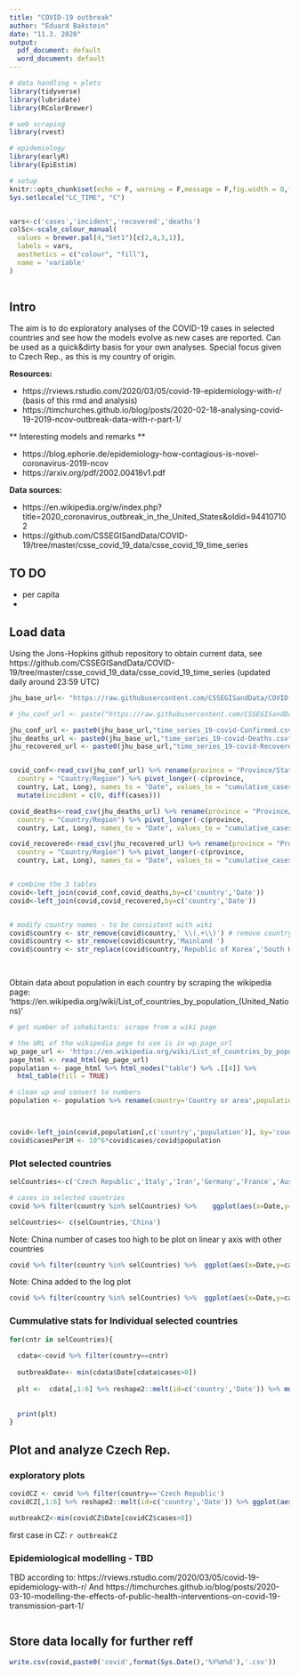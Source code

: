---
title: "COVID-19 outbreak"
author: "Eduard Bakstein"
date: "11.3. 2020"
output:
  pdf_document: default
  word_document: default
---

```{r settings-packages, echo=F,warning=F,message=F}

# data handling + plots
library(tidyverse)
library(lubridate)
library(RColorBrewer) 

# web scraping
library(rvest)

# epidemiology
library(earlyR)
library(EpiEstim)

# setup
knitr::opts_chunk$set(echo = F, warning = F,message = F,fig.width = 8,fig.height=5,cache=FALSE,dev="pdf")
Sys.setlocale("LC_TIME", "C")


vars<-c('cases','incident','recovered','deaths')
colSc<-scale_colour_manual(
  values = brewer.pal(4,"Set1")[c(2,4,3,1)],
  labels = vars,
  aesthetics = c("colour", "fill"),
  name = 'variable'
)
 


```


## Intro

The aim is to do exploratory analyses of the COVID-19 cases in selected countries and see how the models evolve as new cases are reported. Can be used as a quick&dirty basis for your own analyses. Special focus given to Czech Rep., as this is my country of origin.

**Resources:**

- https://rviews.rstudio.com/2020/03/05/covid-19-epidemiology-with-r/ (basis of this rmd and analysis)
- https://timchurches.github.io/blog/posts/2020-02-18-analysing-covid-19-2019-ncov-outbreak-data-with-r-part-1/

** Interesting models and remarks **

- https://blog.ephorie.de/epidemiology-how-contagious-is-novel-coronavirus-2019-ncov
- https://arxiv.org/pdf/2002.00418v1.pdf

**Data sources:**

- https://en.wikipedia.org/w/index.php?title=2020_coronavirus_outbreak_in_the_United_States&oldid=944107102
- https://github.com/CSSEGISandData/COVID-19/tree/master/csse_covid_19_data/csse_covid_19_time_series


## TO DO

 - per capita
 - 


## Load data
Using the Jons-Hopkins github repository to obtain current data, see
https://github.com/CSSEGISandData/COVID-19/tree/master/csse_covid_19_data/csse_covid_19_time_series (updated daily around 23:59 UTC)

```{r load-data}
jhu_base_url<- "https://raw.githubusercontent.com/CSSEGISandData/COVID-19/master/csse_covid_19_data/csse_covid_19_time_series/"

# jhu_conf_url <- paste("https://raw.githubusercontent.com/CSSEGISandData/", "COVID-19/master/csse_covid_19_data/", "csse_covid_19_time_series/", "time_series_19-covid-Confirmed.csv", sep = "")

jhu_conf_url <- paste0(jhu_base_url,"time_series_19-covid-Confirmed.csv")
jhu_deaths_url <- paste0(jhu_base_url,"time_series_19-covid-Deaths.csv")
jhu_recovered_url <- paste0(jhu_base_url,"time_series_19-covid-Recovered.csv")


covid_conf<-read_csv(jhu_conf_url) %>% rename(province = "Province/State", 
  country = "Country/Region") %>% pivot_longer(-c(province, 
  country, Lat, Long), names_to = "Date", values_to = "cumulative_cases") %>% arrange(province, Date) %>% group_by(country, Date) %>% summarise(cases=sum(cumulative_cases)) %>% mutate(Date=mdy(Date)) %>% arrange(country, Date) %>% group_by(country) %>% 
  mutate(incident = c(0, diff(cases))) 

covid_deaths<-read_csv(jhu_deaths_url) %>% rename(province = "Province/State", 
  country = "Country/Region") %>% pivot_longer(-c(province, 
  country, Lat, Long), names_to = "Date", values_to = "cumulative_cases") %>% arrange(province, Date) %>% group_by(country, Date) %>% summarise(deaths=sum(cumulative_cases)) %>% mutate(Date=mdy(Date)) %>% arrange(country, Date)

covid_recovered<-read_csv(jhu_recovered_url) %>% rename(province = "Province/State", 
  country = "Country/Region") %>% pivot_longer(-c(province, 
  country, Lat, Long), names_to = "Date", values_to = "cumulative_cases") %>% arrange(province, Date) %>% group_by(country, Date) %>% summarise(recovered=sum(cumulative_cases)) %>% mutate(Date=mdy(Date)) %>% arrange(country, Date)


# combine the 3 tables
covid<-left_join(covid_conf,covid_deaths,by=c('country','Date'))
covid<-left_join(covid,covid_recovered,by=c('country','Date')) 


# modify country names - to be consistent with wiki 
covid$country <- str_remove(covid$country,' \\(.+\\)') # remove country specifier (...republic of)
covid$country <- str_remove(covid$country,'Mainland ')
covid$country <- str_replace(covid$country,'Republic of Korea','South Korea')

 

```

Obtain data about population in each country by scraping the wikipedia page: 'https://en.wikipedia.org/wiki/List_of_countries_by_population_(United_Nations)'

```{r number-inhabit}
# get number of inhabitants: scrape from a wiki page 

# the URL of the wikipedia page to use is in wp_page_url
wp_page_url <- 'https://en.wikipedia.org/wiki/List_of_countries_by_population_(United_Nations)'
page_html <- read_html(wp_page_url)
population <- page_html %>% html_nodes("table") %>% .[[4]] %>% 
  html_table(fill = TRUE)

# clean up and convert to numbers
population <- population %>% rename(country='Country or area',population2018='Population(1 July 2018)',population='Population(1 July 2019)') %>% mutate(country=str_replace(country,'\\[.+\\]','')) %>% mutate(population=as.numeric(str_replace_all(population,'\\,','')))



covid<-left_join(covid,population[,c('country','population')], by='country')
covid$casesPer1M <- 10^6*covid$cases/covid$population
```


### Plot selected countries
```{r}
selCountries<-c('Czech Republic','Italy','Iran','Germany','France','Austria','Slovakia','Poland','South Korea','US')

# cases in selected countries
covid %>% filter(country %in% selCountries) %>%    ggplot(aes(x=Date,y=cases,col=country)) + geom_line() + ggtitle('cummulative cases - comparison') # + facet_wrap(~country) + theme(legend.position = 'none')

selCountries<- c(selCountries,'China')

```

Note: China number of cases too high to be plot on linear y axis with other countries

```{r}
covid %>% filter(country %in% selCountries) %>%  ggplot(aes(x=Date,y=cases,col=country)) + scale_y_continuous(trans='log10',breaks = 10^(0:5),labels = function(x) format(x, scientific = FALSE)) + geom_line() + ggtitle('cummulative cases - Log plot') # + facet_wrap(~country) + theme(legend.position = 'none')

```

Note: China added to the log plot


```{r per-capita}

covid %>% filter(country %in% selCountries) %>%  ggplot(aes(x=Date,y=casesPer1M,col=country)) + scale_y_continuous(trans='log10',labels = function(x) format(x, scientific = FALSE)) + geom_line() + ggtitle('cummulative cases per 1 mil. inhabitants - Log plot') # + facet_wrap(~country) + theme(legend.position = 'none')


```


### Cummulative stats for Individual selected countries
```{r plot-it}


for(cntr in selCountries){
  
  cdata<-covid %>% filter(country==cntr)
  
  outbreakDate<- min(cdata$Date[cdata$cases>0])
  
  plt <-  cdata[,1:6] %>% reshape2::melt(id=c('country','Date')) %>% mutate(variable=fct_relevel(variable,vars)) %>% ggplot(aes(x=Date,y=value,col=variable)) + geom_line() + colSc+ ggtitle(paste0('COVID19 - ',cntr)) + xlim(outbreakDate-days(3),NA)# + facet_wrap(~country) + theme(legend.position = 'none')
  
  
  print(plt)
}

```

## Plot and analyze Czech Rep.


### exploratory plots
```{r plot-CZ}
covidCZ <- covid %>% filter(country=='Czech Republic') 
covidCZ[,1:6] %>% reshape2::melt(id=c('country','Date')) %>% ggplot(aes(x=Date,y=value,col=variable)) + geom_line() +colSc + ggtitle('COVID-19 Czech Republic')

outbreakCZ<-min(covidCZ$Date[covidCZ$cases>0])

```

first case in CZ: `r outbreakCZ`

### Epidemiological modelling - TBD

TBD according to: https://rviews.rstudio.com/2020/03/05/covid-19-epidemiology-with-r/
And https://timchurches.github.io/blog/posts/2020-03-10-modelling-the-effects-of-public-health-interventions-on-covid-19-transmission-part-1/



```{r epi-cz}


```

## Store data locally for further reff

```{r save-todays-data}

write.csv(covid,paste0('covid',format(Sys.Date(),'%Y%m%d'),'.csv'))

```

